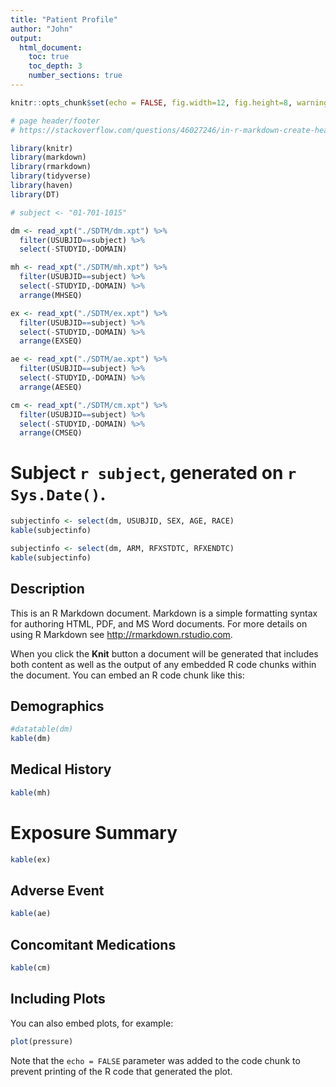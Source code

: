 ---
title: "Patient Profile"
author: "John"
output: 
  html_document:
    toc: true
    toc_depth: 3
    number_sections: true
---

```{r setup, include=FALSE}
knitr::opts_chunk$set(echo = FALSE, fig.width=12, fig.height=8, warnings=FALSE, messages=FALSE)

# page header/footer
# https://stackoverflow.com/questions/46027246/in-r-markdown-create-header-footer-on-every-page-regardless-of-output-type-pdf

library(knitr)
library(markdown)
library(rmarkdown)
library(tidyverse)
library(haven)
library(DT)

# subject <- "01-701-1015"

dm <- read_xpt("./SDTM/dm.xpt") %>%
  filter(USUBJID==subject) %>%
  select(-STUDYID,-DOMAIN)

mh <- read_xpt("./SDTM/mh.xpt") %>%
  filter(USUBJID==subject) %>%
  select(-STUDYID,-DOMAIN) %>%
  arrange(MHSEQ)

ex <- read_xpt("./SDTM/ex.xpt") %>%
  filter(USUBJID==subject) %>%
  select(-STUDYID,-DOMAIN) %>%
  arrange(EXSEQ)

ae <- read_xpt("./SDTM/ae.xpt") %>%
  filter(USUBJID==subject) %>%
  select(-STUDYID,-DOMAIN) %>%
  arrange(AESEQ)

cm <- read_xpt("./SDTM/cm.xpt") %>%
  filter(USUBJID==subject) %>%
  select(-STUDYID,-DOMAIN) %>%
  arrange(CMSEQ)

```


# Subject `r subject`, generated on `r Sys.Date()`.

```{r, echo=FALSE}
subjectinfo <- select(dm, USUBJID, SEX, AGE, RACE)
kable(subjectinfo)
```
```{r, echo=FALSE}
subjectinfo <- select(dm, ARM, RFXSTDTC, RFXENDTC)
kable(subjectinfo)
```

## Description

This is an R Markdown document. Markdown is a simple formatting syntax for authoring HTML, PDF, and MS Word documents. For more details on using R Markdown see <http://rmarkdown.rstudio.com>.

When you click the **Knit** button a document will be generated that includes both content as well as the output of any embedded R code chunks within the document. You can embed an R code chunk like this:

## Demographics
```{r demog, echo=FALSE}
#datatable(dm)
kable(dm)
```

## Medical History
```{r}
kable(mh)
```

# Exposure Summary
```{r}
kable(ex)
```

## Adverse Event
```{r}
kable(ae)
```

## Concomitant Medications
```{r}
kable(cm)
```

## Including Plots

You can also embed plots, for example:

```{r pressure, echo=FALSE}
plot(pressure)
```

Note that the `echo = FALSE` parameter was added to the code chunk to prevent printing of the R code that generated the plot.
